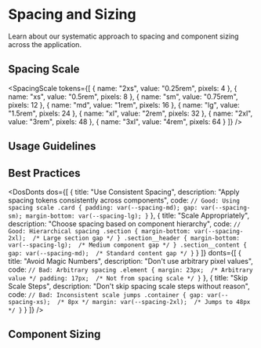 
<Meta title="Foundation/Spacing and Sizing" />

# Spacing and Sizing

Learn about our systematic approach to spacing and component sizing across the application.

## Spacing Scale

<SpacingScale
    tokens={[
        { name: "2xs", value: "0.25rem", pixels: 4 },
        { name: "xs", value: "0.5rem", pixels: 8 },
        { name: "sm", value: "0.75rem", pixels: 12 },
        { name: "md", value: "1rem", pixels: 16 },
        { name: "lg", value: "1.5rem", pixels: 24 },
        { name: "xl", value: "2rem", pixels: 32 },
        { name: "2xl", value: "3rem", pixels: 48 },
        { name: "3xl", value: "4rem", pixels: 64 }
    ]}
/>

## Usage Guidelines

<Table 
    columns={[
        { key: "scale", header: "Scale" },
        { key: "usage", header: "Usage" },
        { key: "example", header: "Example" }
    ]}
    data={[
        { 
            scale: "2xs (4px)", 
            usage: "Minimal spacing, borders, thin lines", 
            example: "Border width, icon padding" 
        },
        { 
            scale: "xs (8px)", 
            usage: "Tight spacing between related elements", 
            example: "Button icon gap, list item spacing" 
        },
        { 
            scale: "sm (12px)", 
            usage: "Default spacing for compact layouts", 
            example: "Form field spacing, card padding" 
        },
        { 
            scale: "md (16px)", 
            usage: "Standard component spacing", 
            example: "Section padding, grid gap" 
        },
        { 
            scale: "lg (24px)", 
            usage: "Generous spacing between sections", 
            example: "Section margins, large component padding" 
        },
        { 
            scale: "xl (32px)", 
            usage: "Major layout spacing", 
            example: "Page sections, large component margins" 
        },
        { 
            scale: "2xl (48px)", 
            usage: "Significant layout divisions", 
            example: "Hero sections, large vertical spacing" 
        },
        { 
            scale: "3xl (64px)", 
            usage: "Maximum layout spacing", 
            example: "Page margins, major section divisions" 
        }
    ]}
/>

## Best Practices

<DosDonts 
    dos={[
        {
            title: "Use Consistent Spacing",
            description: "Apply spacing tokens consistently across components",
            code: `// Good: Using spacing scale
.card {
  padding: var(--spacing-md);
  gap: var(--spacing-sm);
  margin-bottom: var(--spacing-lg);
}`
        },
        {
            title: "Scale Appropriately",
            description: "Choose spacing based on component hierarchy",
            code: `// Good: Hierarchical spacing
.section {
  margin-bottom: var(--spacing-2xl);  /* Large section gap */
}
.section__header {
  margin-bottom: var(--spacing-lg);  /* Medium component gap */
}
.section__content {
  gap: var(--spacing-md);  /* Standard content gap */
}`
        }
    ]}
    donts={[
        {
            title: "Avoid Magic Numbers",
            description: "Don't use arbitrary pixel values",
            code: `// Bad: Arbitrary spacing
.element {
  margin: 23px;  /* Arbitrary value */
  padding: 17px;  /* Not from spacing scale */
}`
        },
        {
            title: "Skip Scale Steps",
            description: "Don't skip spacing scale steps without reason",
            code: `// Bad: Inconsistent scale jumps
.container {
  gap: var(--spacing-xs);  /* 8px */
  margin: var(--spacing-2xl);  /* Jumps to 48px */
}`
        }
    ]}
/>

## Component Sizing

<Table 
    columns={[
        { key: "component", header: "Component" },
        { key: "size", header: "Size Token" },
        { key: "value", header: "Value" }
    ]}
    data={[
        { 
            component: "Icon Button", 
            size: "sm", 
            value: "32px (2rem)" 
        },
        { 
            component: "Regular Button", 
            size: "md", 
            value: "40px (2.5rem)" 
        },
        { 
            component: "Large Button", 
            size: "lg", 
            value: "48px (3rem)" 
        },
        { 
            component: "Input Field", 
            size: "md", 
            value: "40px (2.5rem)" 
        },
        { 
            component: "Checkbox", 
            size: "sm", 
            value: "16px (1rem)" 
        },
        { 
            component: "Modal Padding", 
            size: "xl", 
            value: "32px (2rem)" 
        },
        { 
            component: "Card Padding", 
            size: "lg", 
            value: "24px (1.5rem)" 
        },
        { 
            component: "Tooltip Padding", 
            size: "xs", 
            value: "8px (0.5rem)" 
        }
    ]}
/> 